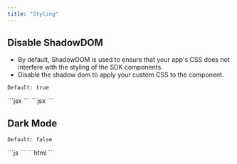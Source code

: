 ```yaml
---
title: "Styling"
---
```


## Disable ShadowDOM
- By default, ShadowDOM is used to ensure that your app's CSS does not interfere with the styling of the SDK components.
- Disable the shadow dom to apply your custom CSS to the component.

`Default: true`

<Tabs>

<Tab title="React / Next.js">
```jsx
<VeltNotificationsPanel shadowDom={false} />
```
</Tab>

<Tab title="HTML">
```jsx
<velt-notifications-panel shadow-dom="false"></velt-notifications-panel>
```

</Tab>
</Tabs>

## Dark Mode

`Default: false`

<Tabs>

<Tab title="React / Next.js">
```js
<VeltNotificationsPanel darkMode={true} />
```
</Tab>

<Tab title="HTML">
```html
<velt-notifications-panel dark-mode="true"></velt-notifications-panel>
```
</Tab>

</Tabs>